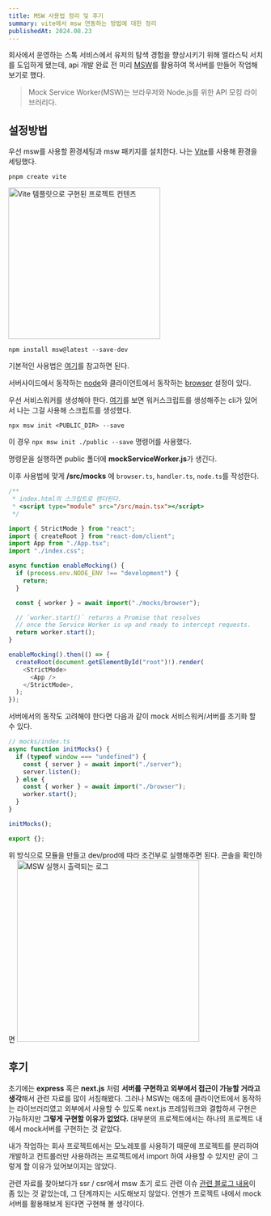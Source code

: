 ```yaml
---
title: MSW 사용법 정리 및 후기
summary: vite에서 msw 연동하는 방법에 대한 정리
publishedAt: 2024.08.23
---
```

회사에서 운영하는 스톡 서비스에서 유저의 탐색 경험을 향상시키기 위해 엘라스틱 서치를 도입하게 됐는데, api 개발 완료 전 미리 [MSW](https://mswjs.io/)를 활용하여 목서버를 만들어 작업해보기로 했다.

> Mock Service Worker(MSW)는 브라우저와 Node.js를 위한 API 모킹 라이브러리다. 

## 설정방법

우선 msw를 사용할 환경세팅과 msw 패키지를 설치한다. 나는 [Vite](https://ko.vitejs.dev/guide/)를 사용해 환경을 세팅했다.
```
pnpm create vite
```

<img src="/assets/Vite-템플릿-설정.png" width="300px" height="auto" alt="Vite 템플릿으로 구현된 프로젝트 컨텐츠"/>

```
npm install msw@latest --save-dev
```

기본적인 사용법은 [여기](https://mswjs.io/docs/getting-started)를 참고하면 된다.

서버사이드에서 동작하는 <u>node</u>와 클라이언트에서 동작하는 <u>browser</u> 설정이 있다.

우선 서비스워커를 생성해야 한다. [여기](https://mswjs.io/docs/integrations/browser)를 보면 워커스크립트를 생성해주는 cli가 있어서 나는 그걸 사용해 스크립트를 생성했다.
```
npx msw init <PUBLIC_DIR> --save
```

이 경우 `npx msw init ./public --save` 명령어를 사용했다.

명령문을 실행하면 public 폴더에 **mockServiceWorker.js**가 생긴다.

이후 사용법에 맞게 **/src/mocks** 에 `browser.ts`, `handler.ts`, `node.ts`를 작성한다.

```typescript title="main.tsx에 작성된 스크립트 파일"
/**
 * index.html의 스크립트로 렌더된다.
 * <script type="module" src="/src/main.tsx"></script>
 */

import { StrictMode } from "react";
import { createRoot } from "react-dom/client";
import App from "./App.tsx";
import "./index.css";

async function enableMocking() {
  if (process.env.NODE_ENV !== "development") {
    return;
  }

  const { worker } = await import("./mocks/browser");

  // `worker.start()` returns a Promise that resolves
  // once the Service Worker is up and ready to intercept requests.
  return worker.start();
}

enableMocking().then(() => {
  createRoot(document.getElementById("root")!).render(
    <StrictMode>
      <App />
    </StrictMode>,
  );
});
```

서버에서의 동작도 고려해야 한다면 다음과 같이 mock 서비스워커/서버를 초기화 할 수 있다.
```typescript
// mocks/index.ts
async function initMocks() {
  if (typeof window === "undefined") {
    const { server } = await import("./server");
    server.listen();
  } else {
    const { worker } = await import("./browser");
    worker.start();
  }
}

initMocks();

export {};
```

위 방식으로 모듈을 만들고 dev/prod에 따라 조건부로 실행해주면 된다. 콘솔을 확인하면
<img src="/assets/MSW-실행시-출력되는-로그.png" width="360px" height="auto" alt="MSW 실행시 출력되는 로그"/>

## 후기

초기에는 **express** 혹은 **next.js** 처럼 **서버를 구현하고 외부에서 접근이 가능할 거라고 생각**해서 관련 자료를 많이 서칭해봤다. 그러나 MSW는 애초에 클라이언트에서 동작하는 라이브러리였고 외부에서 사용할 수 있도록 next.js 프레임워크와 결합하셔 구현은 가능하지만 **그렇게 구현할 이유가 없었다.**
대부분의 프로젝트에서는 하나의 프로젝트 내에서 mock서버를 구현하는 것 같았다.

내가 작업하는 회사 프로젝트에서는 모노레포를 사용하기 때문에 프로젝트를 분리하여 개발하고 컨트롤러만 사용하려는 프로젝트에서 import 하여 사용할 수 있지만 굳이 그렇게 할 이유가 있어보이지는 않았다.

관련 자료를 찾아보다가 ssr / csr에서 msw 초기 로드 관련 이슈 [관련 블로그 내용](https://velog.io/@wns450/msw-next-%EC%9D%B4%EC%8A%88)이 좀 있는 것 같았는데, 그 단계까지는 시도해보지 않았다. 언젠가 프로젝트 내에서 mock 서버를 활용해보게 된다면 구현해 볼 생각이다.